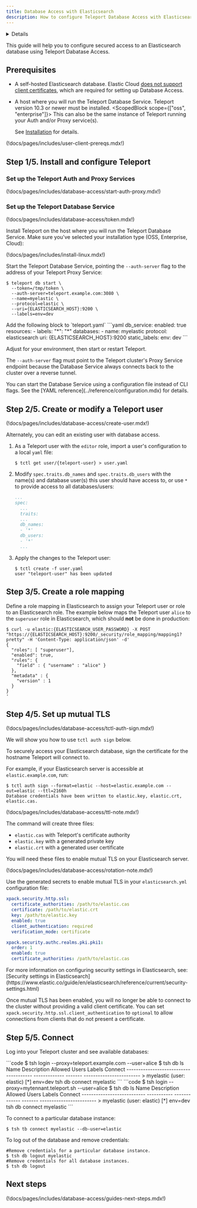 ```yaml
---
title: Database Access with Elasticsearch
description: How to configure Teleport Database Access with Elasticsearch.
---
```


<Details
  title="Version warning"
  opened={true}
  scope={["oss", "enterprise"]}
  scopeOnly={true}
  min="10.3"
>
  Database access for Elasticsearch is available starting from Teleport `10.3`.
</Details>

This guide will help you to configure secured access to an Elasticsearch database using Teleport Dabatase Access.

## Prerequisites

- A self-hosted Elasticsearch database. Elastic Cloud [does not support client certificates](https://www.elastic.co/guide/en/cloud/current/ec-restrictions.html#ec-restrictions-security), which are required for setting up Database Access.

- A host where you will run the Teleport Database Service. Teleport version 10.3
  or newer must be installed. <ScopedBlock scope={["oss", "enterprise"]}> This can also be the same instance of Teleport running your Auth and/or Proxy service(s).</ScopedBlock>

  See [Installation](../../installation.mdx) for details.

(!docs/pages/includes/user-client-prereqs.mdx!)

## Step 1/5. Install and configure Teleport

### Set up the Teleport Auth and Proxy Services

(!docs/pages/includes/database-access/start-auth-proxy.mdx!)

### Set up the Teleport Database Service

(!docs/pages/includes/database-access/token.mdx!)

Install Teleport on the host where you will run the Teleport Database Service. Make sure you've selected your installation type (OSS, Enterprise, Cloud):

(!docs/pages/includes/install-linux.mdx!)

Start the Teleport Database Service, pointing the `--auth-server` flag to the
address of your Teleport Proxy Service:

<Tabs>
<TabItem label="Standalone Binary">

```code
$ teleport db start \
  --token=/tmp/token \
  --auth-server=teleport.example.com:3080 \
  --name=myelastic \
  --protocol=elastic \
  --uri={ELASTICSEARCH_HOST}:9200 \
  --labels=env=dev
```

</TabItem>
<TabItem label="Config File">
Add the following block to `teleport.yaml`
```yaml
db_service:
  enabled: true
  resources:
  - labels:
      "*": "*"
  databases:
  - name: myelastic
    protocol: elasticsearch
    uri: {ELASTICSEARCH_HOST}:9200
    static_labels:
      env: dev
```

Adjust for your environment, then start or restart Teleport.

</TabItem>
</Tabs>

<Admonition type="note">

The `--auth-server` flag must point to the Teleport cluster's Proxy Service
endpoint because the Database Service always connects back to the cluster over a
reverse tunnel.

</Admonition>

<Admonition type="tip">
  You can start the Database Service using a configuration file instead of CLI flags.
  See the [YAML reference](../reference/configuration.mdx) for details.
</Admonition>

## Step 2/5. Create or modify a Teleport user

(!docs/pages/includes/database-access/create-user.mdx!)

Alternately, you can edit an existing user with database access.

1. As a Teleport user with the `editor` role, import a user's configuration to a local `yaml` file:

   ```code
   $ tctl get user/{teleport-user} > user.yaml

   ```

2. Modify `spec.traits.db_names` and `spec.traits.db_users` with the name(s) and database user(s) this user should have access to, or use `*` to provide access to all databases/users:

    ```yaml
    ...
    spec:
      ...
      traits:
      ...
      db_names:
      - '*'
      db_users:
      - '*'
      ...
    ```

3. Apply the changes to the Teleport user:

   ```code
   $ tctl create -f user.yaml
   user "teleport-user" has been updated
   ```

## Step 3/5. Create a role mapping

Define a role mapping in Elasticsearch to assign your Teleport user or role to an Elasticsearch role.
The example below maps the Teleport user `alice` to the `superuser` role in Elasticsearch, which
should **not** be done in production:

```code
$ curl -u elastic:{ELASTICSEARCH_USER_PASSWORD} -X POST "https://{ELASTICSEARCH_HOST}:9200/_security/role_mapping/mapping1?pretty" -H 'Content-Type: application/json' -d'
{
  "roles": [ "superuser"],
  "enabled": true,
  "rules": {
    "field" : { "username" : "alice" }
  },
  "metadata" : {
    "version" : 1
  }
}
'
```

## Step 4/5. Set up mutual TLS

(!docs/pages/includes/database-access/tctl-auth-sign.mdx!)

We will show you how to use `tctl auth sign` below.

To securely access your Elasticsearch database, sign the certificate for the hostname Teleport will
connect to.

For example, if your Elasticsearch server is accessible at `elastic.example.com`,
run:

```code
$ tctl auth sign --format=elastic --host=elastic.example.com --out=elastic --ttl=2160h
Database credentials have been written to elastic.key, elastic.crt, elastic.cas.
```

(!docs/pages/includes/database-access/ttl-note.mdx!)

The command will create three files:

- `elastic.cas` with Teleport's certificate authority
- `elastic.key` with a generated private key
- `elastic.crt` with a generated user certificate

You will need these files to enable mutual TLS on your Elasticsearch server.

(!docs/pages/includes/database-access/rotation-note.mdx!)

Use the generated secrets to enable mutual TLS in your `elasticsearch.yml` configuration
file:

```yml
xpack.security.http.ssl:
  certificate_authorities: /path/to/elastic.cas
  certificate: /path/to/elastic.crt
  key: /path/to/elastic.key
  enabled: true
  client_authentication: required
  verification_mode: certificate

xpack.security.authc.realms.pki.pki1:
  order: 1
  enabled: true
  certificate_authorities: /path/to/elastic.cas
```

<Admonition type="tip">
For more information on configuring security settings in Elasticsearch, see:
[Security settings in Elasticsearch](https://www.elastic.co/guide/en/elasticsearch/reference/current/security-settings.html)
</Admonition>

Once mutual TLS has been enabled, you will no longer be able to connect to the cluster without
providing a valid client certificate. You can set `xpack.security.http.ssl.client_authentication`
to `optional` to allow connections from clients that do not present a certificate.

## Step 5/5. Connect

Log into your Teleport cluster and see available databases:

<Tabs>
  <TabItem label="Self-Hosted">
    ```code
    $ tsh login --proxy=teleport.example.com --user=alice
    $ tsh db ls
    Name                        Description Allowed Users Labels  Connect
    --------------------------- ----------- ------------- ------- ------------------------
    > myelastic (user: elastic)             [*]           env=dev tsh db connect myelastic
    ```
  </TabItem>
  <TabItem label="Teleport Cloud">
    ```code
    $ tsh login --proxy=mytennant.teleport.sh --user=alice
    $ tsh db ls
    Name                        Description Allowed Users Labels  Connect
    --------------------------- ----------- ------------- ------- ------------------------
    > myelastic (user: elastic)             [*]           env=dev tsh db connect myelastic
    ```
  </TabItem>
</Tabs>

To connect to a particular database instance:

```code
$ tsh tb connect myelastic --db-user=elastic
```

To log out of the database and remove credentials:

```code
#Remove credentials for a particular database instance.
$ tsh db logout myelastic
#Remove credentials for all database instances.
$ tsh db logout
```

## Next steps

(!docs/pages/includes/database-access/guides-next-steps.mdx!)
